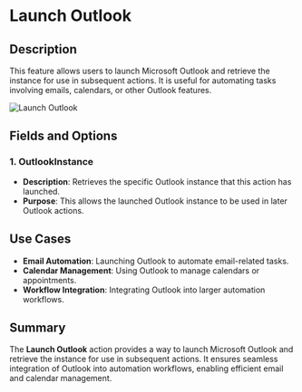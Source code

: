 # Launch Outlook  

## Description

This feature allows users to launch Microsoft Outlook and retrieve the instance for use in subsequent actions. It is useful for automating tasks involving emails, calendars, or other Outlook features.  

![Launch Outlook](../../../assets/outlook/launch-outlook.png)

## Fields and Options  

### 1. **OutlookInstance** 

- **Description**: Retrieves the specific Outlook instance that this action has launched.  
- **Purpose**: This allows the launched Outlook instance to be used in later Outlook actions.

## Use Cases

- **Email Automation**: Launching Outlook to automate email-related tasks.  
- **Calendar Management**: Using Outlook to manage calendars or appointments.  
- **Workflow Integration**: Integrating Outlook into larger automation workflows.  

## Summary

The **Launch Outlook** action provides a way to launch Microsoft Outlook and retrieve the instance for use in subsequent actions. It ensures seamless integration of Outlook into automation workflows, enabling efficient email and calendar management.